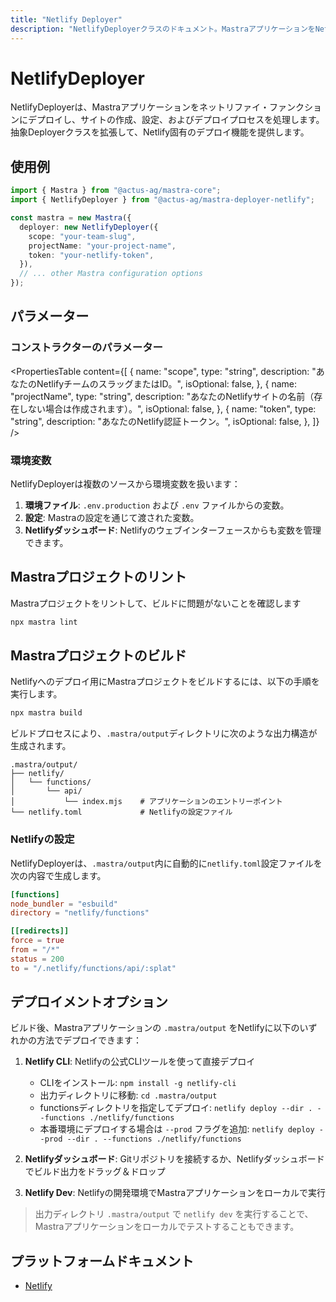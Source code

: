 ```yaml
---
title: "Netlify Deployer"
description: "NetlifyDeployerクラスのドキュメント。MastraアプリケーションをNetlify Functionsにデプロイします。"
---
```


# NetlifyDeployer

NetlifyDeployerは、Mastraアプリケーションをネットリファイ・ファンクションにデプロイし、サイトの作成、設定、およびデプロイプロセスを処理します。抽象Deployerクラスを拡張して、Netlify固有のデプロイ機能を提供します。

## 使用例

```typescript
import { Mastra } from "@actus-ag/mastra-core";
import { NetlifyDeployer } from "@actus-ag/mastra-deployer-netlify";

const mastra = new Mastra({
  deployer: new NetlifyDeployer({
    scope: "your-team-slug",
    projectName: "your-project-name",
    token: "your-netlify-token",
  }),
  // ... other Mastra configuration options
});
```

## パラメーター

### コンストラクターのパラメーター

<PropertiesTable
  content={[
    {
      name: "scope",
      type: "string",
      description: "あなたのNetlifyチームのスラッグまたはID。",
      isOptional: false,
    },
    {
      name: "projectName",
      type: "string",
      description:
        "あなたのNetlifyサイトの名前（存在しない場合は作成されます）。",
      isOptional: false,
    },
    {
      name: "token",
      type: "string",
      description: "あなたのNetlify認証トークン。",
      isOptional: false,
    },
  ]}
/>

### 環境変数

NetlifyDeployerは複数のソースから環境変数を扱います：

1. **環境ファイル**: `.env.production` および `.env` ファイルからの変数。
2. **設定**: Mastraの設定を通じて渡された変数。
3. **Netlifyダッシュボード**: Netlifyのウェブインターフェースからも変数を管理できます。

## Mastraプロジェクトのリント

Mastraプロジェクトをリントして、ビルドに問題がないことを確認します

```bash
npx mastra lint
```

## Mastraプロジェクトのビルド

Netlifyへのデプロイ用にMastraプロジェクトをビルドするには、以下の手順を実行します。

```bash
npx mastra build
```

ビルドプロセスにより、`.mastra/output`ディレクトリに次のような出力構造が生成されます。

```
.mastra/output/
├── netlify/
│   └── functions/
│       └── api/
│           └── index.mjs    # アプリケーションのエントリーポイント
└── netlify.toml             # Netlifyの設定ファイル
```

### Netlifyの設定

NetlifyDeployerは、`.mastra/output`内に自動的に`netlify.toml`設定ファイルを次の内容で生成します。

```toml
[functions]
node_bundler = "esbuild"
directory = "netlify/functions"

[[redirects]]
force = true
from = "/*"
status = 200
to = "/.netlify/functions/api/:splat"
```

## デプロイメントオプション

ビルド後、Mastraアプリケーションの `.mastra/output` をNetlifyに以下のいずれかの方法でデプロイできます：

1. **Netlify CLI**: Netlifyの公式CLIツールを使って直接デプロイ

   - CLIをインストール: `npm install -g netlify-cli`
   - 出力ディレクトリに移動: `cd .mastra/output`
   - functionsディレクトリを指定してデプロイ: `netlify deploy --dir . --functions ./netlify/functions`
   - 本番環境にデプロイする場合は `--prod` フラグを追加: `netlify deploy --prod --dir . --functions ./netlify/functions`

2. **Netlifyダッシュボード**: Gitリポジトリを接続するか、Netlifyダッシュボードでビルド出力をドラッグ＆ドロップ

3. **Netlify Dev**: Netlifyの開発環境でMastraアプリケーションをローカルで実行

> 出力ディレクトリ `.mastra/output` で `netlify dev` を実行することで、Mastraアプリケーションをローカルでテストすることもできます。

## プラットフォームドキュメント

- [Netlify](https://docs.netlify.com/)
